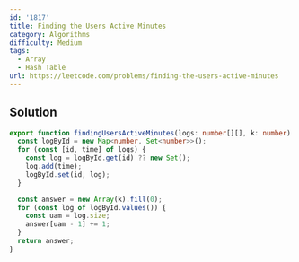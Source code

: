```yaml
---
id: '1817'
title: Finding the Users Active Minutes
category: Algorithms
difficulty: Medium
tags:
  - Array
  - Hash Table
url: https://leetcode.com/problems/finding-the-users-active-minutes
---
```


## Solution

```typescript filename="solution.ts" copy
export function findingUsersActiveMinutes(logs: number[][], k: number): number[] {
  const logById = new Map<number, Set<number>>();
  for (const [id, time] of logs) {
    const log = logById.get(id) ?? new Set();
    log.add(time);
    logById.set(id, log);
  }

  const answer = new Array(k).fill(0);
  for (const log of logById.values()) {
    const uam = log.size;
    answer[uam - 1] += 1;
  }
  return answer;
}
```
